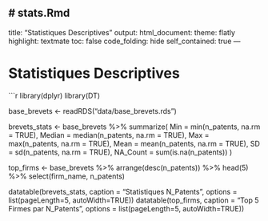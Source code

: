 # stats.Rmd
---
title: "Statistiques Descriptives"
output:
  html_document:
    theme: flatly
    highlight: textmate
    toc: false
    code_folding: hide
    self_contained: true
---

# Statistiques Descriptives

```r
library(dplyr)
library(DT)

base_brevets <- readRDS("data/base_brevets.rds")

brevets_stats <- base_brevets %>%
  summarize(
    Min = min(n_patents, na.rm = TRUE),
    Median = median(n_patents, na.rm = TRUE),
    Max = max(n_patents, na.rm = TRUE),
    Mean = mean(n_patents, na.rm = TRUE),
    SD = sd(n_patents, na.rm = TRUE),
    NA_Count = sum(is.na(n_patents))
  )

top_firms <- base_brevets %>%
  arrange(desc(n_patents)) %>%
  head(5) %>%
  select(firm_name, n_patents)

datatable(brevets_stats, caption = "Statistiques N_Patents", options = list(pageLength=5, autoWidth=TRUE))
datatable(top_firms, caption = "Top 5 Firmes par N_Patents", options = list(pageLength=5, autoWidth=TRUE))